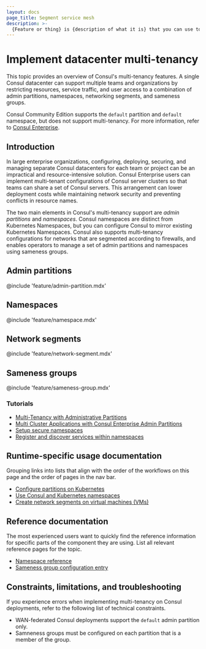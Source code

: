 ```yaml
---
layout: docs
page_title: Segment service mesh
description: >-
  {Feature or thing} is {description of what it is} that you can use to {list of things verbs corresponding to feature permutations}. Learn how {feature} can help you {user goals}.
---
```


# Implement datacenter multi-tenancy

This topic provides an overview of Consul's multi-tenancy features. A single Consul datacenter can support multiple teams and organizations by restricting resources, service traffic, and user access to a combination of admin partitions, namespaces, networking segments, and sameness groups.

Consul Community Edition supports the `default` partition and `default` namespace, but does not support multi-tenancy. For more information, refer to [Consul Enterprise](/consul/docs/enterprise).

## Introduction

In large enterprise organizations, configuring, deploying, securing, and managing separate Consul datacenters for each team or project can be an impractical and resource-intensive solution. Consul Enterprise users can implement multi-tenant configurations of Consul server clusters so that teams can share a set of Consul servers. This arrangement can lower deployment costs while maintaining network security and preventing conflicts in resource names.

The two main elements in Consul's multi-tenancy support are _admin partitions_ and _namespaces_. Consul namespaces are distinct from Kubernetes Namespaces, but you can configure Consul to mirror existing Kubernetes Namespaces. Consul also supports multi-tenancy configurations for networks that are segmented according to firewalls, and enables operators to manage a set of admin partitions and namespaces using sameness groups.

## Admin partitions

@include 'feature/admin-partition.mdx'

## Namespaces

@include 'feature/namespace.mdx'

## Network segments

@include 'feature/network-segment.mdx'

## Sameness groups

@include 'feature/sameness-group.mdx'

### Tutorials

- [Multi-Tenancy with Administrative Partitions](/consul/tutorials/enterprise/consul-admin-partitions?utm_source=docs)
- [Multi Cluster Applications with Consul Enterprise Admin Partitions](/consul/tutorials/kubernetes/kubernetes-admin-partitions?utm_source=docs)
- [Setup secure namespaces](/consul/tutorials/namespaces/namespaces-secure-shared-access)
- [Register and discover services within namespaces](/consul/tutorials/namespaces/namespaces-share-datacenter-access)

## Runtime-specific usage documentation

Grouping links into lists that align with the order of the workflows on this page and the order of pages in the nav bar.

- [Configure partitions on Kubernetes](/consul/segment/admin-partition/k8s)
- [Use Consul and Kubernetes namespaces](/consul/segment/namespace/k8s)
- [Create network segments on virtual machines (VMs)](/consul/segment/namespace/vm)

## Reference documentation

The most experienced users want to quickly find the reference information for specific parts of the component they are using. List all relevant reference pages for the topic.

- [Namespace reference](/consul/docs/reference/namespace)
- [Sameness group configuration entry](/reference/config-entry/sameness-group)

## Constraints, limitations, and troubleshooting

If you experience errors when implementing multi-tenancy on Consul deployments, refer to the following list of technical constraints.

- WAN-federated Consul deployments support the `default` admin partition only.
- Samneness groups must be configured on each partition that is a member of the group.

